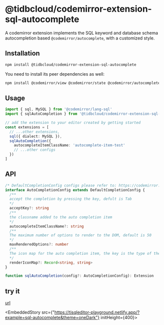 # @tidbcloud/codemirror-extension-sql-autocomplete

A codemirror extension implements the SQL keyword and database schema autocompletion based `@codemirror/autocomplete`, with a customized style.

## Installation

```sh npm2yarn
npm install @tidbcloud/codemirror-extension-sql-autocomplete
```

You need to install its peer dependencies as well:

```sh npm2yarn
npm install @codemirror/view @codemirror/state @codemirror/autocomplete @codemirror/commands @codemirror/lang-sql
```

## Usage

```ts
import { sql, MySQL } from '@codemirror/lang-sql'
import { sqlAutoCompletion } from '@tidbcloud/codemirror-extension-sql-autocomplete'

// add the extension to your editor created by getting started
const extensions = [
  // ...other extensions,
  sql({ dialect: MySQL }),
  sqlAutoCompletion({
    autocompleteItemClassName: 'autocomplete-item-test'
    // ...other configs
  })
]
```

## API

```ts
/* DefaultCompletionConfig configs please refer to: https://codemirror.net/docs/ref/#autocomplete.autocompletion */
interface AutoCompletionConfig extends DefaultCompletionConfig {
  /**
  accept the completion by pressing the key, defult is Tab
  */
  acceptKey?: string
  /**
  the classname added to the auto completion item
  */
  autocompleteItemClassName?: string
  /**
  The maximum number of options to render to the DOM, default is 50
  */
  maxRenderedOptions?: number
  /**
  The icon map for the auto completion item, the key is the type of the completion, the value is the img src
  */
  renderIconMap?: Record<string, string>
}

function sqlAutoCompletion(config?: AutoCompletionConfig): Extension
```

## try it
[url](https://tisqleditor-playground.netlify.app/?example=sql-autocomplete&with_select=&theme=oneDark)


<EmbeddedStory src={"https://tisqleditor-playground.netlify.app/?example=sql-autocomplete&theme=oneDark"} initHeight={400}></EmbeddedStory>
